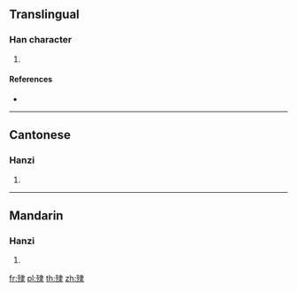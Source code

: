 ==Translingual==

===Han character===
{{Han char|rn=78|rad=歹|as=08|sn=12|four=15232|canj=MNLE}}

# {{defn|Han|sort=歹08}}

====References====
* {{Han ref|kx=0581.200|dkj=16489|hdz=21390.160|uh=6B94|ud=27540|bh=D9DE|bd=55774}}

----

==Cantonese==

===Hanzi===
{{yue-hanzi|jyut=|y=sei3}}

# {{defn|lang=yue|sort=歹08}}

----

==Mandarin==

===Hanzi===
{{cmn-hanzi|pin=[[yì]] ([[yi4]])|wg=i<sup>4</sup>}}

# {{defn|lang=cmn|sort=歹08}}

[[fr:殔]]
[[pl:殔]]
[[th:殔]]
[[zh:殔]]